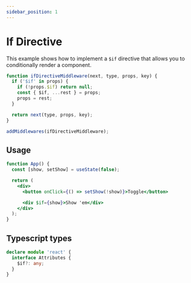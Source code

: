 ```yaml
---
sidebar_position: 1
---
```



# If Directive

This example shows how to implement a `$if` directive that allows you to conditionally render a component.

```jsx
function ifDirectiveMiddleware(next, type, props, key) {
  if ('$if' in props) {
    if (!props.$if) return null;
    const { $if, ...rest } = props;
    props = rest;
  }

  return next(type, props, key);
}

addMiddlewares(ifDirectiveMiddleware);
```

## Usage

```jsx
function App() {
  const [show, setShow] = useState(false);

  return (
    <div>
      <button onClick={() => setShow(!show)}>Toggle</button>

      <div $if={show}>Show 'em</div>
    </div>
  );
}
```

<IfDirectiveExample />

## Typescript types

```ts
declare module 'react' {
  interface Attributes {
    $if?: any;
  }
}
```
